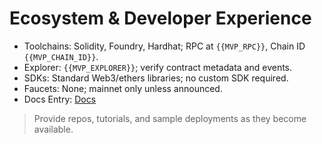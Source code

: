 # Ecosystem & Developer Experience

- Toolchains: Solidity, Foundry, Hardhat; RPC at `{{MVP_RPC}}`, Chain ID `{{MVP_CHAIN_ID}}`.
- Explorer: `{{MVP_EXPLORER}}`; verify contract metadata and events.
- SDKs: Standard Web3/ethers libraries; no custom SDK required.
- Faucets: None; mainnet only unless announced.
- Docs Entry: [Docs]({{MVP_SITE_URL}})

> Provide repos, tutorials, and sample deployments as they become available.
